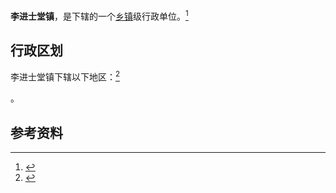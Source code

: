 {{中国乡级行政区|37/17/26/106/000}}

'''李进士堂镇'''，是{{PRC admin/fullname|37/17/26/106/000|3}}下辖的一个[[乡镇|乡镇]]级行政单位。<ref>{{PRC admin/ref sgc|{{PRC admin/parent|37/17/26/106/000}}}}</ref>

== 行政区划 ==

李进士堂镇下辖以下地区：<ref>{{PRC admin/ref sgc|37/17/26/106/000}}</ref>

{{PRC admin/children|37/17/26/106/000}}。

== 参考资料 ==

{{reflist}}

{{行政区划小作品}}
{{PRC admin/navcat|37/17/26/106/000}}